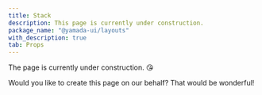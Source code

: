```yaml
---
title: Stack
description: This page is currently under construction.
package_name: "@yamada-ui/layouts"
with_description: true
tab: Props
---
```


The page is currently under construction. 😘

Would you like to create this page on our behalf? That would be wonderful!
